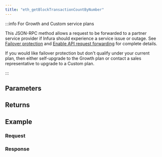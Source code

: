```yaml
---
title: "eth_getBlockTransactionCountByNumber"
---
```




<Description />

:::info For Growth and Custom service plans

This JSON-RPC method allows a request to be forwarded to a partner service provider if Infura should
experience a service issue or outage. See [Failover protection](../concepts/failover-protection.md)
and [Enable API request forwarding](../how-to/failover-protection-imp-polygon.md)
for complete details.

If you would like failover protection but don't qualify under your current plan, then either
self-upgrade to the Growth plan or contact a sales representative to upgrade to a Custom plan.

:::

## Parameters


<Params />

## Returns


<Returns />

## Example


<Example />

### Request


<Request />

### Response


<Response />
